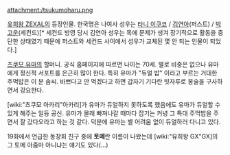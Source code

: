 attachment:/tsukumoharu.png

[[유희왕 ZEXAL]]의 등장인물. 한국명은 나여사
성우는 [[타니 이쿠코]] / [[김연아(성우)|김연아]](퍼스트) / [[박고운]](세컨드)[* 세컨드 방영 당시 김연아 성우는 목에 문제가 생겨 장기적으로 활동을 중단한 상태였기 때문에 퍼스트와 세컨드 사이에서 성우가 교체된 몇 안 되는 인물이 되었다.]

[[츠쿠모 유마]]의 할머니. 공식 홈페이지에 따르면 나이는 70세. 별로 비중은 없으나 유마에게 정신적 서포트를 은근히 많이 한다. 특히 유마가 "듀얼 밥" 이라고 부르는 거대한 주먹밥은 이 분 솜씨. 바쁘다고 안 먹겠다고 하면 갑자기 기다란 빗자루로 봉술을 구사하면서 강요한다. 

[wiki:"츠쿠모 아카리"아카리]가 유마가 듀얼하지 못하도록 했음에도 유마가 듀얼할 수 있게 해주는 일등 공신. 유마가 몰래 빠져나갈 때마다 잡기는 커녕 그 특대 주먹밥을 주면서 잘 갔다오라고 하는 것 같다. 덕분에 유마는 별 어려움 없이 듀얼하러 다니고 있다.

19화에서 언급한 동창회 친구 중에 '''토메'''란 이름이 나왔는데 [wiki:"유희왕 GX"GX]의 그 토메 아줌마 아니냐는 얘기도 있다(...)
